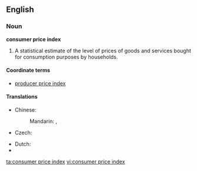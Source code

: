 ==English==
{{wikipedia}}

===Noun===
'''consumer price index'''

# {{economics}} A statistical estimate of the level of prices of goods and services bought for consumption purposes by households.

====Coordinate terms====
* {{sense|statistical estimate}} [[producer price index]]

====Translations====
{{trans-top|statistical estimate of the level of prices}}
* Chinese:
*: Mandarin: {{t|zh|消費者物價指數|sc=Hani}}, {{t|zh|消费者物价指数|tr=xiāofèizhě wùjià zhǐshù|sc=Hani}}
* Czech: {{t-|cs|index spotřebitelských cen|m}}
{{trans-mid}}
* Dutch: {{t|nl|consumentenprijsindex|m}}
* {{trreq|Finnish}}
{{trans-bottom}}

[[ta:consumer price index]]
[[vi:consumer price index]]